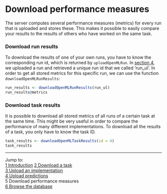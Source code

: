 Download performance measures
=============================

The server computes several performance measures (metrics) for every run that is uploaded and stores these. This makes it possible to easily compare your results to the results of others who have worked on the same task. 

### Download run results
To download the results of one of your own runs, you have to know the corresponding run id, which is returned by `uploadOpenMLRun`. In [section 4](4-Upload-predictions.md), we uploaded a run and retrieved a unique run id that we called 'run_ul'. In order to get all stored metrics for this specific run, we can use the function `downloadOpenMLRunResults`:

```r
run_results <- downloadOpenMLRunResults(run_ul)
run_results@metrics
```

### Download task results
It is possible to download all stored metrics of all runs of a certain task at the same time. This might be very useful in order to compare the performance of many different implementations. To download all the results of a task, you only have to know the task ID. 

```r
task_results <- downloadOpenMLTaskResults(id = 4)
task_results
```

----------------------------------------------------------------------------------------------------------------------
Jump to:   
[1 Introduction](1-Introduction.md) 
[2 Download a task](2-Download-a-task.md)  
[3 Upload an implementation](3-Upload-an-implementation.md)  
[4 Upload predictions](4-Upload-predictions.md)  
5 Download performance measures  
[6 Browse the database](6-Browse-the-database.md)